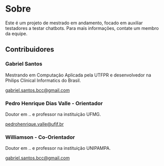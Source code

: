 # Sobre

Este é um projeto de mestrado em andamento, focado em auxiliar testadores a testar chatbots. Para mais informações, contate um membro da equipe.

## Contribuidores

### Gabriel Santos

Mestrando em Computação Aplicada pela UTFPR e desenvolvedor na Philips Clinical Informatics do Brasil.

[gabriel.santos.bcc@gmail.com](mailto:gabriel.santos.bcc@gmail.com)

### Pedro Henrique Dias Valle - Orientador

Doutor em .. e professor na instituição UFMG.

[pedrohenrique.valle@ufjf.br](mailto:pedrohenrique.valle@ufjf.br)

### Williamson - Co-Orientador

Doutor em .. e professor na instituição UNIPAMPA.

[gabriel.santos.bcc@gmail.com](mailto:gabriel.santos.bcc@gmail.com)


